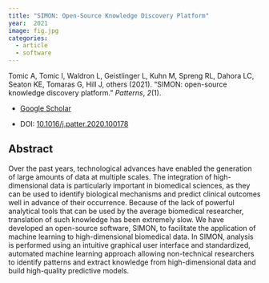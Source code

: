 ```yaml
---
title: "SIMON: Open-Source Knowledge Discovery Platform"
year:  2021 
image: fig.jpg
categories:
  - article
  - software
---
```


Tomic A, Tomic I, Waldron L, Geistlinger L, Kuhn M, Spreng RL, Dahora LC, Seaton KE, Tomaras G, Hill J, others (2021). “SIMON: open-source knowledge discovery platform.” _Patterns_, *2*(1).

- [Google Scholar](https://scholar.google.com/scholar?hl=en&as_sdt=0%2C7&q=SIMON+open+source+knowledge+discovery+platform2021&btnG=) 

- DOI: [10.1016/j.patter.2020.100178](https://doi.org/10.1016/j.patter.2020.100178)


## Abstract

Over the past years, technological advances have enabled the generation of large amounts of data at multiple scales. The integration of high-dimensional data is particularly important in biomedical sciences, as they can be used to identify biological mechanisms and predict clinical outcomes well in advance of their occurrence. Because of the lack of powerful analytical tools that can be used by the average biomedical researcher, translation of such knowledge has been extremely slow. We have developed an open-source software, SIMON, to facilitate the application of machine learning to high-dimensional biomedical data. In SIMON, analysis is performed using an intuitive graphical user interface and standardized, automated machine learning approach allowing non-technical researchers to identify patterns and extract knowledge from high-dimensional data and build high-quality predictive models.

